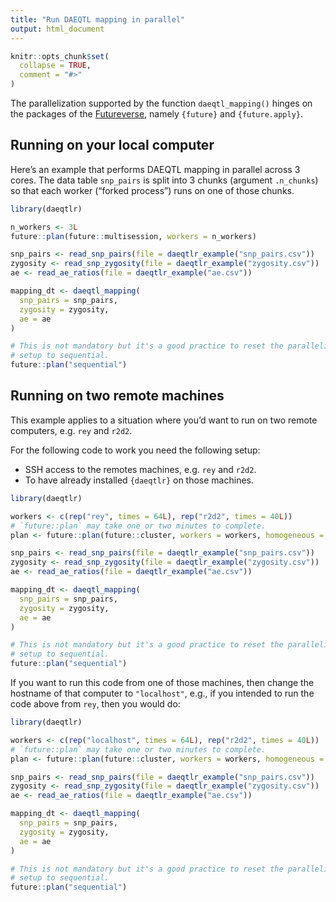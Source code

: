 ```yaml
---
title: "Run DAEQTL mapping in parallel"
output: html_document
---
```


```r
knitr::opts_chunk$set(
  collapse = TRUE,
  comment = "#>"
)
```

The parallelization supported by the function `daeqtl_mapping()` hinges on the
packages of the [Futureverse](https://www.futureverse.org/), namely `{future}`
and `{future.apply}`.

## Running on your local computer

Here's an example that performs DAEQTL mapping in parallel across 3 cores. The
data table `snp_pairs` is split into 3 chunks (argument `.n_chunks`) so that
each worker ("forked process") runs on one of those chunks.

```r
library(daeqtlr)

n_workers <- 3L
future::plan(future::multisession, workers = n_workers)

snp_pairs <- read_snp_pairs(file = daeqtlr_example("snp_pairs.csv"))
zygosity <- read_snp_zygosity(file = daeqtlr_example("zygosity.csv"))
ae <- read_ae_ratios(file = daeqtlr_example("ae.csv"))

mapping_dt <- daeqtl_mapping(
  snp_pairs = snp_pairs,
  zygosity = zygosity,
  ae = ae
)

# This is not mandatory but it's a good practice to reset the parallelization
# setup to sequential.
future::plan("sequential")
```

## Running on two remote machines

This example applies to a situation where you'd want to run on two remote
computers, e.g. `rey` and `r2d2`.

For the following code to work you need the following setup:

- SSH access to the remotes machines, e.g. `rey` and `r2d2`.
- To have already installed `{daeqtlr}` on those machines.

```r
library(daeqtlr)

workers <- c(rep("rey", times = 64L), rep("r2d2", times = 40L))
# `future::plan` may take one or two minutes to complete.
plan <- future::plan(future::cluster, workers = workers, homogeneous = FALSE)

snp_pairs <- read_snp_pairs(file = daeqtlr_example("snp_pairs.csv"))
zygosity <- read_snp_zygosity(file = daeqtlr_example("zygosity.csv"))
ae <- read_ae_ratios(file = daeqtlr_example("ae.csv"))

mapping_dt <- daeqtl_mapping(
  snp_pairs = snp_pairs,
  zygosity = zygosity,
  ae = ae
)

# This is not mandatory but it's a good practice to reset the parallelization
# setup to sequential.
future::plan("sequential")
```

If you want to run this code from one of those machines, then change the
hostname of that computer to `"localhost"`, e.g., if you intended to run the
code above from `rey`, then you would do:

```r
library(daeqtlr)

workers <- c(rep("localhost", times = 64L), rep("r2d2", times = 40L))
# `future::plan` may take one or two minutes to complete.
plan <- future::plan(future::cluster, workers = workers, homogeneous = FALSE)

snp_pairs <- read_snp_pairs(file = daeqtlr_example("snp_pairs.csv"))
zygosity <- read_snp_zygosity(file = daeqtlr_example("zygosity.csv"))
ae <- read_ae_ratios(file = daeqtlr_example("ae.csv"))

mapping_dt <- daeqtl_mapping(
  snp_pairs = snp_pairs,
  zygosity = zygosity,
  ae = ae
)

# This is not mandatory but it's a good practice to reset the parallelization
# setup to sequential.
future::plan("sequential")
```
